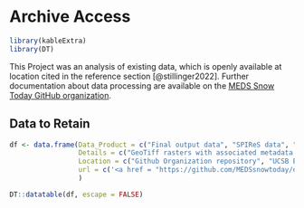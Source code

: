 # Archive Access {#archive}

```r
library(kableExtra)
library(DT)
```


This Project was an analysis of existing data, which is openly available at location cited in the reference section [@stillinger2022]. Further documentation about data processing are available on the [MEDS Snow Today GitHub organization](https://github.com/MEDSsnowtoday).

## Data to Retain

```r
df <- data.frame(Data_Product = c("Final output data", "SPIReS data", "Technical Documentation", "Testing environment - R", "Testing environment - Python", "Tutorial notebooks", "Web application", "Website documentation"),
                 Details = c("GeoTiff rasters with associated metadata for visualizations. Data is saved on the non-public UCSB Ylaipi GRIT server.", "Historic post-processed HDF5 snow data.", "An open-source, digital version of this document was published using GitHub pages and the `bookdown` package.", "Sandbox repository for testing code in R. This repository is set to private and will not be accessible to end users.", "Sandbox repository for testing code in Python. This repository is set to private and will not be accessible to end users.", "Three Python-based tutorials created to help users through downloading, accessing, processing, and visualizing the National Snow and Ice Data Center's (NSIDC) Snow Today snow cover and albedo datasets.", "R Shiny application developed to showcase Project's interactive visualization deliverables. Hosted on the UCSB Ylaipi GRIT server.", "Documentation on website recommendations: architecture, wireframe, visualization palettes."),
                 Location = c("Github Organization repository", "UCSB ERI GRIT Server", "Github Organization repository", "Github Organization repository", "Github Organization repository","Github Organization Tutorials repository", "Github Organization Shiny app repository", "Github Organization Technical Documentation repository"),
                 url = c('<a href = "https://github.com/MEDSsnowtoday/data_processing">https://github.com/MEDSsnowtoday/data_processing</a>', '<a href = "https://snow.ucsb.edu/index.php/remotely-sensed-products/">https://snow.ucsb.edu/index.php/remotely-sensed-products/</a>', '<a href = "https://github.com/MEDSsnowtoday/Technical_Documentation">https://github.com/MEDSsnowtoday/Technical_Documentation</a>', '<a href = "https://github.com/MEDSsnowtoday/r_sandbox">https://github.com/MEDSsnowtoday/r_sandbox</a>', '<a href = "https://github.com/MEDSsnowtoday/py_sandbox">https://github.com/MEDSsnowtoday/py_sandbox</a>', '<a href = "https://github.com/MEDSsnowtoday/Tutorials">https://github.com/MEDSsnowtoday/Tutorials</a>', '<a href = "https://github.com/MEDSsnowtoday/snow_today_shiny_app">https://github.com/MEDSsnowtoday/snow_today_shiny_app</a>', '<a href = "https://github.com/MEDSsnowtoday/Technical_Documentation">https://github.com/MEDSsnowtoday/Technical_Documentation</a>')
                 )
```

```r
DT::datatable(df, escape = FALSE)
```

